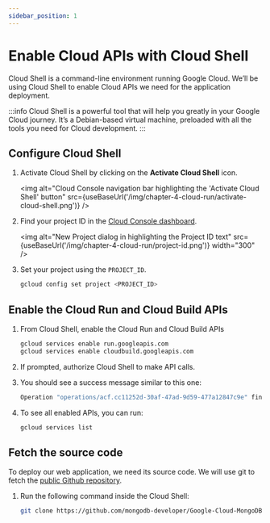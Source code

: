 ```yaml
---
sidebar_position: 1
---
```



# Enable Cloud APIs with Cloud Shell

Cloud Shell is a command-line environment running Google Cloud. We’ll be using Cloud Shell to enable Cloud APIs we need for the application deployment.

:::info
Cloud Shell is a powerful tool that will help you greatly in your Google Cloud journey. It’s a Debian-based virtual machine, preloaded with all the tools you need for Cloud development. 
:::

## Configure Cloud Shell

1. Activate Cloud Shell by clicking on the **Activate Cloud Shell** icon.

    <img
        alt="Cloud Console navigation bar highlighting the 'Activate Cloud Shell' button"
        src={useBaseUrl('/img/chapter-4-cloud-run/activate-cloud-shell.png')}
    />


1. Find your project ID in the [Cloud Console dashboard](https://console.cloud.google.com/home/dashboard).

    <img
        alt="New Project dialog in highlighting the Project ID text"
        src={useBaseUrl('/img/chapter-4-cloud-run/project-id.png')}
        width="300"
    />

1. Set your project using the `PROJECT_ID`.

    ```sh
    gcloud config set project <PROJECT_ID>
    ```

## Enable the Cloud Run and Cloud Build APIs

1. From Cloud Shell, enable the Cloud Run and Cloud Build APIs

    ```sh
    gcloud services enable run.googleapis.com
    gcloud services enable cloudbuild.googleapis.com
    ```

1. If prompted, authorize Cloud Shell to make API calls.

1. You should see a success message similar to this one:

    ```sh
    Operation "operations/acf.cc11252d-30af-47ad-9d59-477a12847c9e" finished successfully.
    ```

1. To see all enabled APIs, you can run:

    ```sh
    gcloud services list
    ```

## Fetch the source code

To deploy our web application, we need its source code. We will use git to fetch the [public Github repository](https://github.com/mongodb-developer/Google-Cloud-MongoDB-Atlas-Workshop).


1. Run the following command inside the Cloud Shell:

    ```sh
    git clone https://github.com/mongodb-developer/Google-Cloud-MongoDB-Atlas-Workshop.git
    ```
